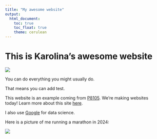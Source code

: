 ```yaml
---
title: "My awesome website"
output: 
  html_document:
    toc: true
    toc_float: true
    theme: cerulean
---
```


# This is Karolina's awesome website

![](https://media.giphy.com/media/drXGoW1iudhKw/giphy.gif)


You can do everything you might usually do.

That means you can add test.


This website is an example coming from [P8105](https://p8105.com/making_websites.html). We're making websites today! Learn more about this site [here](about.html).


I also use [Google](https://www.google.com/webhp) for data science. 

Here is a picture of me running a marathon in 2024:

![](images/karolina.jpg)


